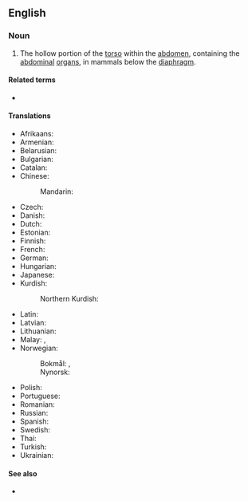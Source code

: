 ==English==
{{wikipedia}}

===Noun===
{{en-noun}}

# {{lb|en|anatomy}} The hollow portion of the [[torso]] within the [[abdomen]], containing the [[abdominal]] [[organ]]s, in mammals below the [[diaphragm]].

====Related terms====
* {{l|en|abdomino-#Prefix}}

====Translations====
{{trans-top|hollow portion of the torso, containing abdominal organs}}
* Afrikaans: {{t|af|buikholte}}
* Armenian: {{t+|hy|որովայնի խոռոչ}}
* Belarusian: {{t|be|брушна́я по́ласць|f}}
* Bulgarian: {{t|bg|коремна кухина|f}}
* Catalan: {{t+|ca|cavitat abdominal|f}}
* Chinese:
*: Mandarin: {{t+|cmn|腹腔|tr=fùqiāng|sc=Hani}}
* Czech: {{t|cs|dutina břišní|f}}
* Danish: {{t|da|bughule|c}}
* Dutch: {{t+|nl|buikholte|m}}
* Estonian: {{t+|et|kõhuõõs}}
* Finnish: {{t+|fi|vatsaontelo}}
* French: {{t+|fr|cavité abdominale|f}}
* German: {{t+|de|Bauchhöhle|f}}
* Hungarian: {{t+|hu|hasüreg}}
* Japanese: {{t+|ja|腹腔|tr=ふくこう, fukukō, ふくくう, fukukū, ふっくう, fukkū|sc=Jpan}}
* Kurdish:
*: Northern Kurdish: {{t|kmr|zikekelên|f}}
{{trans-mid}}
* Latin: {{t|la|cavum abdominis|n}}
* Latvian: {{t|lv|vēdera dobums|m}}
* Lithuanian: {{t|lt|pilvo ertmė|f}}
* Malay: {{t|ms|rongga abdomen}}, {{t|ms|kaviti abdomen}}
* Norwegian:
*: Bokmål: {{t|no|bukhole|f|m}}, {{t|no|bukhule|f|m}}
*: Nynorsk: {{t|nn|bukhole|f}}
* Polish: {{t+|pl|jama brzuszna|f}}
* Portuguese: {{t|pt|[[cavidade]] [[abdominal]]|f}}
* Romanian: {{t+|ro|cavitate abdominală|f}}
* Russian: {{t+|ru|брюшна́я по́лость|f}}
* Spanish: {{t|es|cavidad abdominal|f}}
* Swedish: {{t|sv|bukhåla|c}}
* Thai: {{t+|th|ช่องท้อง}}
* Turkish: {{t+|tr|karın boşluğu}}
* Ukrainian: {{t|uk|черевна́ порожни́на|f}}
{{trans-bottom}}

====See also====
* {{l|en|coelo-#Prefix}}